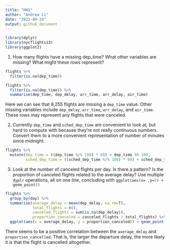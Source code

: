 ```yaml
---
title: "HW1"
author: "Andrew Li"
date: "2022-09-24"
output: github_document
---
```


```r
library(dplyr)
library(nycflights13)
library(ggplot2)
```

1. How many flights have a missing dep_time? What other variables are missing?
What might these rows represent?
```r
flights %>%
  filter(is.na(dep_time))
```
```r
flights %>%
  filter(is.na(dep_time)) %>%
  summarise(dep_time, dep_delay, arr_time, arr_delay, air_time)
```

Here we can see that 8,255 flights are missing a `dep_time` value. Other missing
variables include `dep_delay`, `arr_time`, `arr_delay`, and `air_time`. These rows
may represent any flights that were canceled.



2. Currently `dep_time` and `sched_dep_time` are convenient to look at, but
hard to compute with because they’re not really continuous numbers. Convert
them to a more convenient representation of number of minutes since midnight.
```r
flights %>%
  mutate(dep_time = ((dep_time %/% 100) * 60) + dep_time %% 100,
         sched_dep_time = ((sched_dep_time %/% 100) * 60) + sched_dep_time %% 100)
```



3. Look at the number of canceled flights per day. Is there a pattern? Is the
proportion of canceled flights related to the average delay? Use multiple
`dyplr` operations, all on one line, concluding with
`ggplot(aes(x= ,y=)) + geom_point()`
```r
flights %>%
  group_by(day) %>%
  summarise(average_delay = mean(dep_delay, na.rm=T),
            total_flights = n(),
            canceled_flights = sum(is.na(dep_delay)),
            proportion_canceled = canceled_flights / total_flights) %>%
  ggplot(aes(x = average_delay, y = proportion_canceled)) + geom_point()
```

There seems to be a positive correlation between the `average_delay` and
`proportion_cancelled`. That is, the larger the departure delay, the more likely
it is that the flight is cancelled altogether.
